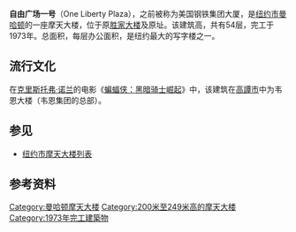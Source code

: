 {{Infobox building
|name               = 自由广场一号<br>One Liberty Plaza
|image              = 0013TIARA P1000433.JPG
|image_size         = 200px
|caption            = 自由广场一号
|location           = 百老汇165号
|latd               = 40| latm = 42| lats = 35| latNS = N
|longd              = 74| longm = 00| longs = 41| longEW = W
|iso_region         = US_source:dewiki
|coordinates_display= title
|status             = 已完工
|start_date         = 1969
|completion_date    = 1972
|opening            = 1973
|building_type      = 商业写字楼
|antenna_spire      = 
|roof               = {{convert|226.47|m|ft|0|abbr=on}}
|top_floor          = 
|floor_count        = 54
|elevator_count     = 
|cost               = $1.2亿（1973年美元）
|floor_area         = {{convert|204000|m2|sqft|abbr=on}}
|architect          = [[SOM建筑设计事务所|SOM建筑设计事务所]]
|structural_engineer= Paul Weidlinger/Weiskopf & Pickworth LLP
|main_contractor    = [[Turner_Construction_Company|Turner Construction Company]]
|developer          = [[美国钢铁公司|美国钢铁公司]]
|owner              = Brookfield Office Properties
|management         = 
|references         =<ref>{{emporis|115454}}</ref>
}}
'''自由广场一号'''（One Liberty Plaza），之前被称为美国钢铁集团大厦，是[[纽约市|纽约市]][[曼哈顿|曼哈顿]]的一座摩天大楼，位于原[[胜家大楼|胜家大楼]]及{{link-en|城市投资大厦|City Investing Building}}原址。该建筑高{{convert|743|ft|m|abbr=on}}，共有54层，完工于1973年。总面积{{convert|2200000|sqft|m2|abbr=on}}，每层办公面积{{convert|1|acre}}，是纽约最大的写字楼之一。

== 流行文化 ==
在[[克里斯托弗·诺兰|克里斯托弗·诺兰]]的电影《[[蝙蝠侠：黑暗骑士崛起|蝙蝠侠：黑暗骑士崛起]]》中，该建筑在[[高譚市|高譚市]]中为韦恩大楼（韦恩集团的总部）。

== 参见 ==
*[[纽约市摩天大楼列表|纽约市摩天大楼列表]]

== 参考资料 ==
{{reflist}}

[[Category:曼哈顿摩天大楼|Category:曼哈顿摩天大楼]]
[[Category:200米至249米高的摩天大楼|Category:200米至249米高的摩天大楼]]
[[Category:1973年完工建築物|Category:1973年完工建築物]]